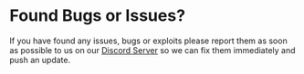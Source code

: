 # Found Bugs or Issues?

If you have found any issues, bugs or exploits please report them as soon as possible to us on our [Discord Server](https://discord.gg/e97HsSX89j)
so we can fix them immediately and push an update.
